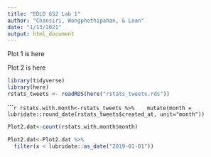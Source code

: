```yaml
---
title: "EDLD 652 Lab 1"
author: "Chansiri, Wongphothipahan, & Loan"
date: "1/13/2021"
output: html_document
---
```


Plot 1 is here


Plot 2 is here

```r
library(tidyverse)
library(here)
rstats_tweets <- readRDS(here("rstats_tweets.rds"))
```


``````r
rstats.with.month<-rstats_tweets %>% 
  mutate(month = lubridate::round_date(rstats_tweets$created_at, unit="month"))
```

```r
Plot2.dat<-count(rstats.with.month$month)
```

```r
Plot2.dat<-Plot2.dat %>% 
  filter(x < lubridate::as_date("2019-01-01"))
```




